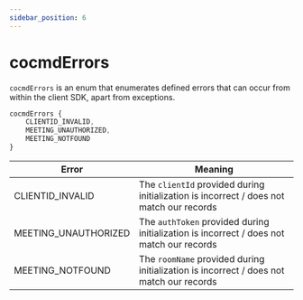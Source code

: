 ```yaml
---
sidebar_position: 6
---
```


# cocmdErrors

`cocmdErrors` is an enum that enumerates defined errors that can occur from
within the client SDK, apart from exceptions.

```ts
cocmdErrors {
	CLIENTID_INVALID,
	MEETING_UNAUTHORIZED,
	MEETING_NOTFOUND
}
```

| Error                | Meaning                                                                                  |
| -------------------- | ---------------------------------------------------------------------------------------- |
| CLIENTID_INVALID     | The `clientId` provided during initialization is incorrect / does not match our records  |
| MEETING_UNAUTHORIZED | The `authToken` provided during initialization is incorrect / does not match our records |
| MEETING_NOTFOUND     | The `roomName` provided during initialization is incorrect / does not match our records  |
